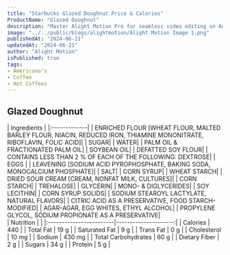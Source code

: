 ```yaml
---
title: "Starbucks Glazed Doughnut Price & Calories"
ProductName: "Glazed Doughnut" 
description: "Master Alight Motion Pro for seamless video editing on Android, iOS, and Tablets with our ultimate guide, unlocking advanced features and elevating your skills in 2024!"
image: "../../public/blogs/alightmotion/Alight Motion Image 1.png"
publishedAt: "2024-06-21"
updatedAt: "2024-06-21"
author: "Alight Motion"
isPublished: true
tags:
- Americano's
- Coffee
- Hot Coffees   
---
```


 
## Glazed Doughnut 
  
<div className="tables-container">
  <div className="table-wrapper">
    | Ingredients  |  
    |:-------------|
    | ENRICHED FLOUR [WHEAT FLOUR, MALTED BARLEY FLOUR, NIACIN, REDUCED IRON, THIAMINE MONONITRATE, RIBOFLAVIN, FOLIC ACID]|
    | SUGAR|
    | WATER|
    | PALM OIL & FRACTIONATED PALM OIL|
    | SOYBEAN OIL|
    | DEFATTED SOY FLOUR|
    | CONTAINS LESS THAN 2 % OF EACH OF THE FOLLOWING: DEXTROSE|
    | EGGS |
    | LEAVENING [SODIUM ACID PYROPHOSPHATE, BAKING SODA, MONOCALCIUM PHOSPHATE]|
    | SALT|
    | CORN SYRUP|
    | WHEAT STARCH|
    | DRIED SOUR CREAM [CREAM, NONFAT MILK, CULTURES]|
    | CORN STARCH|
    | TREHALOSE|
    | GLYCERIN|
    | MONO- & DIGLYCERIDES|
    | SOY LECITHIN|
    | CORN SYRUP SOLIDS|
    | SODIUM STEAROYL LACTYLATE, NATURAL FLAVORS|
    | CITRIC ACID AS A PRESERVATIVE, FOOD STARCH-MODIFIED|
    | AGAR-AGAR, EGG WHITES, ETHYL ALCOHOL|
    | PROPYLENE GLYCOL, SODIUM PROPIONATE AS A PRESERVATIVE|
  </div>
  <div className="table-wrapper">
    | Nutrition               |                      |  
    |:------------------------|---------------------:|
    | Calories                | 440                 |
    | Total Fat               | 19 g                |
    | Saturated Fat           | 9 g                 |
    | Trans Fat               | 0 g                 |
    | Cholesterol             | 10 mg               |
    | Sodium                  | 430 mg              |
    | Total Carbohydrates     | 60 g                |
    | Dietary Fiber           | 2 g                 |
    | Sugars                  | 34 g                |
    | Protein                 | 5 g                 |
  </div>
</div>
<style jsx>{`
  .tables-container {
    display: flex;
    flex-direction: row;
    gap: 30px;
  }
  .table-wrapper {
    width: 500px; /* Adjust as needed */
  }
  @media (max-width: 768px) {
    .tables-container {
      flex-direction: column;
      gap: 0px; /* Adjust as needed */
    }
    .table-wrapper {
      width: 100%; /* Adjust as needed */
    }
  }
`}</style>
